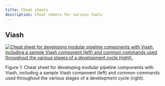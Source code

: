```yaml
---
title: Cheat sheets
description: Cheat sheets for various tools
---
```




## Viash

<div id="fig-viash-cheat-sheet">

[![Cheat sheet for developing modular pipeline components with Viash,
including a sample Viash component (left) and common commands used
throughout the various stages of a development cycle
(right).](https://viash.io/cheatsheet/viash_cheatsheet_v1_1.png)](https://viash.io/cheatsheet/viash_cheatsheet_latest.html)

Figure 1: Cheat sheet for developing modular pipeline components with
Viash, including a sample Viash component (left) and common commands
used throughout the various stages of a development cycle (right).

</div>
